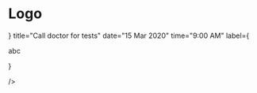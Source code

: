

<Meta title="Atoms/WeeklyPinnedCard" />

# Logo

<Story name="WeeklyPinnedCard">
  <WeeklyPinnedCard
    icon={<Avatar />}
    title="Call doctor for tests"
    date="15 Mar 2020"
    time="9:00 AM"
    label={<p>abc</p>}

/>

</Story>
